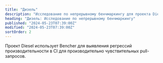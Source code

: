 ```yaml
---
title: "Дизель"
description: "Исследование по непрерывному бенчмаркингу для проекта Diesel. Узнайте, как они выявляют регрессии производительности в CI."
heading: "Дизель: Исследование по непрерывному бенчмаркингу"
published: "2024-05-23T07:39:00Z"
modified: "2024-05-23T07:39:00Z"
sortOrder: 2
---
```



<WhatIsDiesel />
<BenchmarkingDiesel />
<ContinuousBenchmarkingForDiesel />
<TrophyCase />
<WrapUp />

<BencherFooter>
Проект Diesel использует Bencher для выявления регрессий производительности в CI для производительно чувствительных pull-запросов.
</BencherFooter>